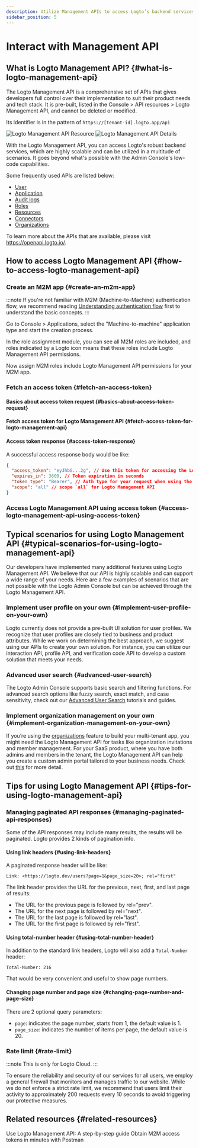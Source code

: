 ```yaml
---
description: Utilize Management APIs to access Logto’s backend services, scaling your CIAM system with user management, account settings, identity verification, and multi-tenant architecture.
sidebar_position: 5
---
```



# Interact with Management API

## What is Logto Management API? \{#what-is-logto-management-api}

The Logto Management API is a comprehensive set of APIs that gives developers full control over their implementation to suit their product needs and tech stack. It is pre-built, listed in the <CloudLink to="/api-resources">Console > API resources > Logto Management API</CloudLink>, and cannot be deleted or modified.

Its identifier is in the pattern of `https://[tenant-id].logto.app/api`

<img alt="Logto Management API Resource" src="/img/assets/logto-management-api-resource.webp" />

<img alt="Logto Management API Details" src="/img/assets/logto-management-api-details.webp" />

With the Logto Management API, you can access Logto's robust backend services, which are highly scalable and can be utilized in a multitude of scenarios. It goes beyond what's possible with the Admin Console's low-code capabilities.

Some frequently used APIs are listed below:

- [User](https://openapi.logto.io/operation/operation-getuser)
- [Application](https://openapi.logto.io/operation/operation-listapplications)
- [Audit logs](https://openapi.logto.io/operation/operation-listlogs)
- [Roles](https://openapi.logto.io/operation/operation-listroles)
- [Resources](https://openapi.logto.io/operation/operation-listresources)
- [Connectors](https://openapi.logto.io/operation/operation-listconnectors)
- [Organizations](https://openapi.logto.io/operation/operation-listorganizations)

To learn more about the APIs that are available, please visit https://openapi.logto.io/.

## How to access Logto Management API \{#how-to-access-logto-management-api}

### Create an M2M app \{#create-an-m2m-app}

:::note
If you're not familiar with M2M (Machine-to-Machine) authentication flow, we recommend reading [Understanding authentication flow](/integrate-logto/integrate-logto-into-your-application/understand-authentication-flow/#machine-to-machine-authentication-flow) first to understand the basic concepts.
:::

Go to <CloudLink to="/applications">Console > Applications</CloudLink>, select the "Machine-to-machine" application type and start the creation process.

<M2mRoleAssignment />

In the role assignment module, you can see all M2M roles are included, and roles indicated by a Logto icon means that these roles include Logto Management API permissions.

Now assign M2M roles include Logto Management API permissions for your M2M app.

### Fetch an access token \{#fetch-an-access-token}

#### Basics about access token request \{#basics-about-access-token-request}

<BasicsAboutAccessTokenRequest />

#### Fetch access token for Logto Management API \{#fetch-access-token-for-logto-management-api}

<FetchAccessTokenForLogtoManagementApi />

#### Access token response \{#access-token-response}

A successful access response body would be like:

```json
{
  "access_token": "eyJhbG...2g", // Use this token for accessing the Logto Management API
  "expires_in": 3600, // Token expiration in seconds
  "token_type": "Bearer", // Auth type for your request when using the access token
  "scope": "all" // scope `all` for Logto Management API
}
```

<M2mAccessTokenNote />

### Access Logto Management API using access token \{#access-logto-management-api-using-access-token}

<AccessTokenUsage />

<AccessLogtoManagementApiUsingAccessToken />

## Typical scenarios for using Logto Management API \{#typical-scenarios-for-using-logto-management-api}

Our developers have implemented many additional features using Logto Management API. We believe that our API is highly scalable and can support a wide range of your needs. Here are a few examples of scenarios that are not possible with the Logto Admin Console but can be achieved through the Logto Management API.

### Implement user profile on your own \{#implement-user-profile-on-your-own}

Logto currently does not provide a pre-built UI solution for user profiles. We recognize that user profiles are closely tied to business and product attributes. While we work on determining the best approach, we suggest using our APIs to create your own solution. For instance, you can utilize our interaction API, profile API, and verification code API to develop a custom solution that meets your needs.

### Advanced user search \{#advanced-user-search}

The Logto Admin Console supports basic search and filtering functions. For advanced search options like fuzzy search, exact match, and case sensitivity, check out our [Advanced User Search](/user-management/advanced-user-search) tutorials and guides.

### Implement organization management on your own \{#implement-organization-management-on-your-own}

If you’re using the [organizations](/organizations) feature to build your multi-tenant app, you might need the Logto Management API for tasks like organization invitations and member management. For your SaaS product, where you have both admins and members in the tenant, the Logto Management API can help you create a custom admin portal tailored to your business needs. Check out [this](/end-user-flows/organization-experience/) for more detail.

## Tips for using Logto Management API \{#tips-for-using-logto-management-api}

### Managing paginated API responses \{#managing-paginated-api-responses}

Some of the API responses may include many results, the results will be paginated. Logto provides 2 kinds of pagination info.

#### Using link headers \{#using-link-headers}

A paginated response header will be like:

```
Link: <https://logto.dev/users?page=1&page_size=20>; rel="first"
```

The link header provides the URL for the previous, next, first, and last page of results:

- The URL for the previous page is followed by rel="prev".
- The URL for the next page is followed by rel="next".
- The URL for the last page is followed by rel="last".
- The URL for the first page is followed by rel="first".

#### Using total-number header \{#using-total-number-header}

In addition to the standard link headers, Logto will also add a `Total-Number` header:

```
Total-Number: 216
```

That would be very convenient and useful to show page numbers.

#### Changing page number and page size \{#changing-page-number-and-page-size}

There are 2 optional query parameters:

- `page`: indicates the page number, starts from 1, the default value is 1.
- `page_size`: indicates the number of items per page, the default value is 20.

### Rate limit \{#rate-limit}

:::note
This is only for Logto Cloud.
:::

To ensure the reliability and security of our services for all users, we employ a general firewall that monitors and manages traffic to our website. While we do not enforce a strict rate limit, we recommend that users limit their activity to approximately 200 requests every 10 seconds to avoid triggering our protective measures.

## Related resources \{#related-resources}

<Url href="https://blog.logto.io/management-api">
  Use Logto Management API: A step-by-step guide
</Url>

<Url href="https://blog.logto.io/use-postman-to-obtain-m2m-access-token">
  Obtain M2M access tokens in minutes with Postman
</Url>
